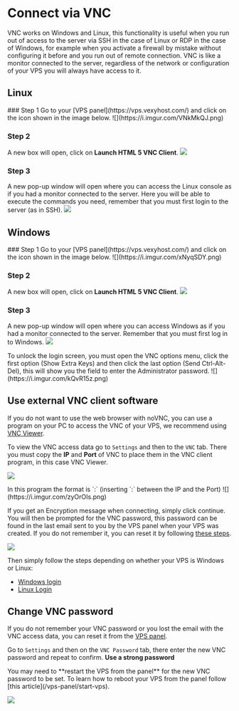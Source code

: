 # Connect via VNC


<Callout>
VNC works on Windows and Linux, this functionality is useful when you run out of access to the server via SSH in the case of Linux or RDP in the case of Windows, for example when you activate a firewall by mistake without configuring it before and you run out of remote connection. VNC is like a monitor connected to the server, regardless of the network or configuration of your VPS you will always have access to it.
</Callout>


## Linux
<Steps>
### Step 1
Go to your [VPS panel](https://vps.vexyhost.com/) and click on the icon shown in the image below.
![](https://i.imgur.com/VNkMkQJ.png)

### Step 2
A new box will open, click on **Launch HTML 5 VNC Client**.
![](https://i.imgur.com/ANEqXM3.png)

### Step 3
A new pop-up window will open where you can access the Linux console as if you had a monitor connected to the server. Here you will be able to execute the commands you need, remember that you must first login to the server (as in SSH).
![](https://i.imgur.com/dcWmgXz.png)
</Steps>

## Windows
<Steps>
### Step 1
Go to your [VPS panel](https://vps.vexyhost.com/) and click on the icon shown in the image below.
![](https://i.imgur.com/xNyqSDY.png)

### Step 2
A new box will open, click on **Launch HTML 5 VNC Client**.
![](https://i.imgur.com/ANEqXM3.png)

### Step 3
A new pop-up window will open where you can access Windows as if you had a monitor connected to the server. Remember that you must first log in to Windows.
![](https://i.imgur.com/TgSm5v1.png)

<Callout type="info">
To unlock the login screen, you must open the VNC options menu, click the first option (Show Extra Keys) and then click the last option (Send Ctrl-Alt-Del), this will show you the field to enter the Administrator password.
![](https://i.imgur.com/kQvR15z.png)
</Callout>
</Steps>

## Use external VNC client software
If you do not want to use the web browser with noVNC, you can use a program on your PC to access the VNC of your VPS, we recommend using [VNC Viewer](https://www.realvnc.com/connect/download/viewer/).

To view the VNC access data go to `Settings` and then to the `VNC` tab. There you must copy the **IP** and **Port** of VNC to place them in the VNC client program, in this case VNC Viewer.

![](https://i.imgur.com/xwmKx5y.png)

<Callout type="info">
In this program the format is `<IP>:<Port>` (inserting `:` between the IP and the Port)
</Callout>
![](https://i.imgur.com/zyOrOIs.png)

If you get an Encryption message when connecting, simply click continue. You will then be prompted for the VNC password, this password can be found in the last email sent to you by the VPS panel when your VPS was created. If you do not remember it, you can reset it by following [these steps](/vps-panel/vnc#change-vnc-password).

![](https://i.imgur.com/ZUt3OxY.png)

Then simply follow the steps depending on whether your VPS is Windows or Linux:

- [Windows login](/vps-panel/vnc#step-3-1)
- [Linux Login](/vps-panel/vnc#step-3)

## Change VNC password

If you do not remember your VNC password or you lost the email with the VNC access data, you can reset it from the [VPS panel](https://vps.vexyhost.com/).

Go to `Settings` and then on the `VNC Password` tab, there enter the new VNC password and repeat to confirm. **Use a strong password**

<Callout type="info">
You may need to **restart the VPS from the panel** for the new VNC password to be set. To learn how to reboot your VPS from the panel follow [this article](/vps-panel/start-vps).
</Callout>

![](https://i.imgur.com/UbOjLN7.png)

